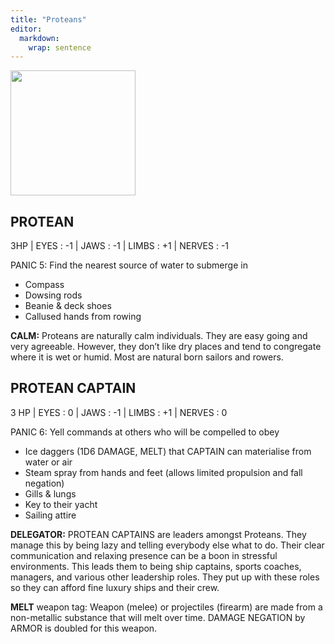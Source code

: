```yaml
---
title: "Proteans"
editor: 
  markdown: 
    wrap: sentence
---
```


![](images/Protean.png){width=200px fig-align="center"}

## PROTEAN {#protean}

3HP | EYES : -1 | JAWS : -1 | LIMBS : +1 | NERVES : -1

PANIC 5: Find the nearest source of water to submerge in

- Compass
- Dowsing rods
- Beanie & deck shoes
- Callused hands from rowing

__CALM:__ Proteans are naturally calm individuals. They are easy going and very agreeable. However, they don't like dry places and tend to congregate where it is wet or humid. Most are natural born sailors and rowers.

## PROTEAN CAPTAIN {#protean_captain}

3 HP | EYES : 0 | JAWS : -1 | LIMBS : +1 | NERVES : 0

PANIC 6: Yell commands at others who will be compelled to obey

- Ice daggers (1D6 DAMAGE, MELT) that CAPTAIN can materialise from water or air
- Steam spray from hands and feet (allows limited propulsion and fall negation)
- Gills & lungs
- Key to their yacht
- Sailing attire

__DELEGATOR:__ PROTEAN CAPTAINS are leaders amongst Proteans. They manage this by being lazy and telling everybody else what to do. Their clear communication and relaxing presence can be a boon in stressful environments. This leads them to being ship captains, sports coaches, managers, and various other leadership roles. They put up with these roles so they can afford fine luxury ships and their crew.

__MELT__ weapon tag: Weapon (melee) or projectiles (firearm) are made from a non-metallic substance that will melt over time. DAMAGE NEGATION by ARMOR is doubled for this weapon.